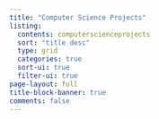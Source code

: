 ```yaml
---
title: "Computer Science Projects"
listing:
  contents: computerscienceprojects
  sort: "title desc"
  type: grid
  categories: true
  sort-ui: true
  filter-ui: true
page-layout: full
title-block-banner: true
comments: false
---
```


### 
